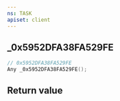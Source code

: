 ```yaml
---
ns: TASK
apiset: client
---
```

## _0x5952DFA38FA529FE

```c
// 0x5952DFA38FA529FE
Any _0x5952DFA38FA529FE();
```



## Return value